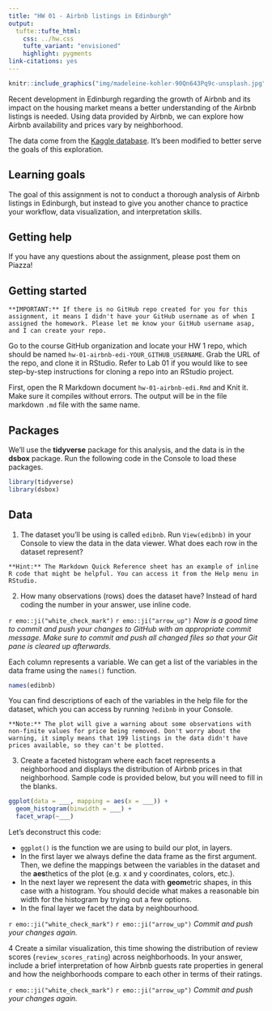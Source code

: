 ```yaml
---
title: "HW 01 - Airbnb listings in Edinburgh"
output: 
  tufte::tufte_html:
    css: ../hw.css
    tufte_variant: "envisioned"
    highlight: pygments
link-citations: yes
---
```


```r
knitr::include_graphics("img/madeleine-kohler-90Qn643Pq9c-unsplash.jpg")
```

Recent development in Edinburgh regarding the growth of Airbnb and its impact on the housing market means a better understanding of the Airbnb listings is needed.
Using data provided by Airbnb, we can explore how Airbnb availability and prices vary by neighborhood.

The data come from the [Kaggle database](https://www.kaggle.com/thoroc/edinburgh-inside-airbnb/version/2).
It's been modified to better serve the goals of this exploration.

## Learning goals

The goal of this assignment is not to conduct a thorough analysis of Airbnb listings in Edinburgh, but instead to give you another chance to practice your workflow, data visualization, and interpretation skills.

## Getting help

If you have any questions about the assignment, please post them on Piazza!

## Getting started

```marginfigure
**IMPORTANT:** If there is no GitHub repo created for you for this assignment, it means I didn't have your GitHub username as of when I assigned the homework. Please let me know your GitHub username asap, and I can create your repo.
```

Go to the course GitHub organization and locate your HW 1 repo, which should be named `hw-01-airbnb-edi-YOUR_GITHUB_USERNAME`.
Grab the URL of the repo, and clone it in RStudio.
Refer to Lab 01 if you would like to see step-by-step instructions for cloning a repo into an RStudio project.

First, open the R Markdown document `hw-01-airbnb-edi.Rmd` and Knit it.
Make sure it compiles without errors.
The output will be in the file markdown `.md` file with the same name.

## Packages

We'll use the **tidyverse** package for this analysis, and the data is in the **dsbox** package.
Run the following code in the Console to load these packages.

```r
library(tidyverse)
library(dsbox)
```

## Data

1.  The dataset you'll be using is called `edibnb`. Run `View(edibnb)` in your Console to view the data in the data viewer. What does each row in the dataset represent?

```marginfigure
**Hint:** The Markdown Quick Reference sheet has an example of inline R code that might be helpful. You can access it from the Help menu in RStudio.
```

2.  How many observations (rows) does the dataset have? Instead of hard coding the number in your answer, use inline code.

`r emo::ji("white_check_mark")` `r emo::ji("arrow_up")` *Now is a good time to commit and push your changes to GitHub with an appropriate commit message. Make sure to commit and push all changed files so that your Git pane is cleared up afterwards.*

Each column represents a variable.
We can get a list of the variables in the data frame using the `names()` function.

```r
names(edibnb)
```

You can find descriptions of each of the variables in the help file for the dataset, which you can access by running `?edibnb` in your Console.

```marginfigure
**Note:** The plot will give a warning about some observations with non-finite values for price being removed. Don't worry about the warning, it simply means that 199 listings in the data didn't have prices available, so they can't be plotted.
```

3.  Create a faceted histogram where each facet represents a neighborhood and displays the distribution of Airbnb prices in that neighborhood. Sample code is provided below, but you will need to fill in the blanks.

```r
ggplot(data = ___, mapping = aes(x = ___)) +
  geom_histogram(binwidth = ___) +
  facet_wrap(~___)
```

Let's deconstruct this code:

-   `ggplot()` is the function we are using to build our plot, in layers.
-   In the first layer we always define the data frame as the first argument. Then, we define the mappings between the variables in the dataset and the **aes**thetics of the plot (e.g. x and y coordinates, colors, etc.).
-   In the next layer we represent the data with **geom**etric shapes, in this case with a histogram. You should decide what makes a reasonable bin width for the histogram by trying out a few options.
-   In the final layer we facet the data by neighbourhood.

`r emo::ji("white_check_mark")` `r emo::ji("arrow_up")` *Commit and push your changes again.*

4 Create a similar visualization, this time showing the distribution of review scores (`review_scores_rating`) across neighborhoods.
In your answer, include a brief interpretation of how Airbnb guests rate properties in general and how the neighborhoods compare to each other in terms of their ratings.

`r emo::ji("white_check_mark")` `r emo::ji("arrow_up")` *Commit and push your changes again.*
